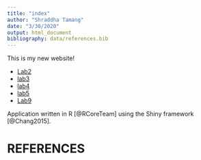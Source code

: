 ```yaml
---
title: "index"
author: "Shraddha Tamang"
date: "3/30/2020"
output: html_document
bibliography: data/references.bib
---
```

This is my new website!

* [Lab2](Lab-2B.html)
* [lab3](lab-3.html)
* [lab4](lab-4.html)
* [lab5](lab-5.html)
* [Lab9](lab-9ST.html)

Application written in R [@RCoreTeam] using the Shiny framework [@Chang2015].

# REFERENCES

